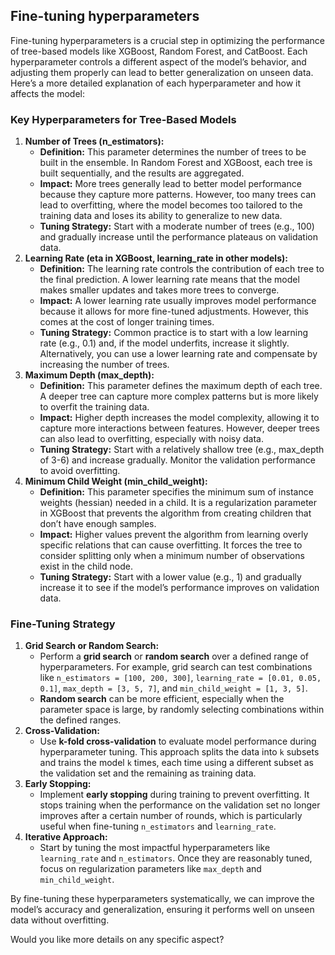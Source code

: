 ## Fine-tuning hyperparameters

Fine-tuning hyperparameters is a crucial step in optimizing the performance of tree-based models like XGBoost, Random Forest, and CatBoost. Each hyperparameter controls a different aspect of the model's behavior, and adjusting them properly can lead to better generalization on unseen data. Here's a more detailed explanation of each hyperparameter and how it affects the model:

### Key Hyperparameters for Tree-Based Models

1. **Number of Trees (n_estimators):**
   - **Definition:** This parameter determines the number of trees to be built in the ensemble. In Random Forest and XGBoost, each tree is built sequentially, and the results are aggregated.
   - **Impact:** More trees generally lead to better model performance because they capture more patterns. However, too many trees can lead to overfitting, where the model becomes too tailored to the training data and loses its ability to generalize to new data.
   - **Tuning Strategy:** Start with a moderate number of trees (e.g., 100) and gradually increase until the performance plateaus on validation data.

2. **Learning Rate (eta in XGBoost, learning_rate in other models):**
   - **Definition:** The learning rate controls the contribution of each tree to the final prediction. A lower learning rate means that the model makes smaller updates and takes more trees to converge.
   - **Impact:** A lower learning rate usually improves model performance because it allows for more fine-tuned adjustments. However, this comes at the cost of longer training times.
   - **Tuning Strategy:** Common practice is to start with a low learning rate (e.g., 0.1) and, if the model underfits, increase it slightly. Alternatively, you can use a lower learning rate and compensate by increasing the number of trees.

3. **Maximum Depth (max_depth):**
   - **Definition:** This parameter defines the maximum depth of each tree. A deeper tree can capture more complex patterns but is more likely to overfit the training data.
   - **Impact:** Higher depth increases the model complexity, allowing it to capture more interactions between features. However, deeper trees can also lead to overfitting, especially with noisy data.
   - **Tuning Strategy:** Start with a relatively shallow tree (e.g., max_depth of 3-6) and increase gradually. Monitor the validation performance to avoid overfitting.

4. **Minimum Child Weight (min_child_weight):**
   - **Definition:** This parameter specifies the minimum sum of instance weights (hessian) needed in a child. It is a regularization parameter in XGBoost that prevents the algorithm from creating children that don't have enough samples.
   - **Impact:** Higher values prevent the algorithm from learning overly specific relations that can cause overfitting. It forces the tree to consider splitting only when a minimum number of observations exist in the child node.
   - **Tuning Strategy:** Start with a lower value (e.g., 1) and gradually increase it to see if the model's performance improves on validation data.

### Fine-Tuning Strategy

1. **Grid Search or Random Search:**
   - Perform a **grid search** or **random search** over a defined range of hyperparameters. For example, grid search can test combinations like `n_estimators = [100, 200, 300]`, `learning_rate = [0.01, 0.05, 0.1]`, `max_depth = [3, 5, 7]`, and `min_child_weight = [1, 3, 5]`.
   - **Random search** can be more efficient, especially when the parameter space is large, by randomly selecting combinations within the defined ranges.

2. **Cross-Validation:**
   - Use **k-fold cross-validation** to evaluate model performance during hyperparameter tuning. This approach splits the data into `k` subsets and trains the model `k` times, each time using a different subset as the validation set and the remaining as training data.

3. **Early Stopping:**
   - Implement **early stopping** during training to prevent overfitting. It stops training when the performance on the validation set no longer improves after a certain number of rounds, which is particularly useful when fine-tuning `n_estimators` and `learning_rate`.

4. **Iterative Approach:**
   - Start by tuning the most impactful hyperparameters like `learning_rate` and `n_estimators`. Once they are reasonably tuned, focus on regularization parameters like `max_depth` and `min_child_weight`.

By fine-tuning these hyperparameters systematically, we can improve the model's accuracy and generalization, ensuring it performs well on unseen data without overfitting.

Would you like more details on any specific aspect?
